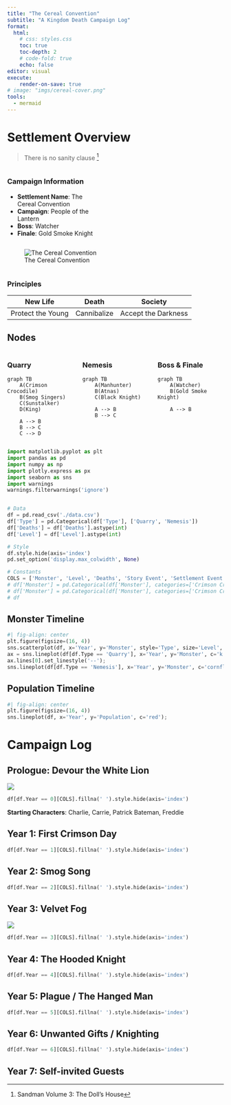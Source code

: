 ---
title: "The Cereal Convention"
subtitle: "A Kingdom Death Campaign Log"
format: 
  html:
    # css: styles.css
    toc: true
    toc-depth: 2
    # code-fold: true
    echo: false
editor: visual
execute: 
    render-on-save: true
# image: "imgs/cereal-cover.png"
tools:
  - mermaid
---

# Settlement Overview
> There is no sanity clause [^1]

[^1]: Sandman Volume 3: The Doll's House

::: {.column-page}
::: {.column width="40%"}
### Campaign Information
- **Settlement Name**: The Cereal Convention  
- **Campaign**: People of the Lantern  
- **Boss**: Watcher  
- **Finale**: Gold Smoke Knight  
:::

::: {.column width="50%"}
![The Cereal Convention](imgs/cereal-cover.png)
:::
:::

### Principles
| New Life       | Death         | Society         |
|----------------|---------------|-----------------|
| Protect the Young | Cannibalize  | Accept the Darkness |


## Nodes

:::: {.columns}
::: {.column width="30%"}
### Quarry

```{mermaid}
graph TB
    A(Crimson Crocodile)
    B(Smog Singers)
    C(Sunstalker)
    D(King)

    A --> B
    B --> C
    C --> D
```
:::

::: {.column width="30%"}
### Nemesis
```{mermaid}
graph TB
    A(Manhunter)
    B(Atnas)
    C(Black Knight)

    A --> B
    B --> C
```
:::
::: {.column width="30%"}
### Boss & Finale
```{mermaid}
graph TB
    A(Watcher)
    B(Gold Smoke Knight)

    A --> B
```
:::
:::: 

::: {.column-screen-inset}
```{python}
import matplotlib.pyplot as plt
import pandas as pd
import numpy as np
import plotly.express as px
import seaborn as sns
import warnings
warnings.filterwarnings('ignore')


# Data
df = pd.read_csv('./data.csv')
df['Type'] = pd.Categorical(df['Type'], ['Quarry', 'Nemesis'])
df['Deaths'] = df['Deaths'].astype(int)
df['Level'] = df['Level'].astype(int)

# Style
df.style.hide(axis='index')
pd.set_option('display.max_colwidth', None)

# Constants
COLS = ['Monster', 'Level', 'Deaths', 'Story Event', 'Settlement Event', 'Notable Event']
# df['Monster'] = pd.Categorical(df['Monster'], categories=['Crimson Crocodile', 'Smog Singers', 'Sunstalker', 'King', 'Manhunter', 'Atnas', 'Black Knight', 'Watcher', 'Gold Smoke Knight'], ordered=True)
# df['Monster'] = pd.Categorical(df['Monster'], categories=['Crimson Crocodile', 'Smog Singers', 'Manhunter', 'Atnas'], ordered=True)
# df
```
## Monster Timeline
```{python}
#| fig-align: center
plt.figure(figsize=(16, 4))
sns.scatterplot(df, x='Year', y='Monster', style='Type', size='Level', hue='Monster', palette='Set2', s=50)
ax = sns.lineplot(df[df.Type == 'Quarry'], x='Year', y='Monster', c='k');
ax.lines[0].set_linestyle('--');
sns.lineplot(df[df.Type == 'Nemesis'], x='Year', y='Monster', c='cornflowerblue');
```

## Population Timeline

```{python}
#| fig-align: center
plt.figure(figsize=(16, 4))
sns.lineplot(df, x='Year', y='Population', c='red');
```

:::

# Campaign Log

## Prologue: Devour the White Lion
:::{.column-screen}
![](imgs/CrimsonCroc.png)
:::

:::{.column-page-inset}
```{python}
df[df.Year == 0][COLS].fillna(' ').style.hide(axis='index')
```
:::

**Starting Characters**: Charlie, Carrie, Patrick Bateman, Freddie

## Year 1: First Crimson Day

:::{.column-page-inset}
```{python}
df[df.Year == 1][COLS].fillna(' ').style.hide(axis='index')
```
:::

## Year 2: Smog Song
:::{.column-page-inset}
```{python}
df[df.Year == 2][COLS].fillna(' ').style.hide(axis='index')
```
:::
## Year 3: Velvet Fog
:::{.column-screen}
![](imgs/SmogSingers.png)
:::
:::{.column-page-inset}
```{python}
df[df.Year == 3][COLS].fillna(' ').style.hide(axis='index')
```
:::

## Year 4: The Hooded Knight
:::{.column-page-inset}
```{python}
df[df.Year == 4][COLS].fillna(' ').style.hide(axis='index')
```
:::

## Year 5: Plague / The Hanged Man
:::{.column-page-inset}
```{python}
df[df.Year == 5][COLS].fillna(' ').style.hide(axis='index')
```
:::

## Year 6: Unwanted Gifts / Knighting
:::{.column-page-inset}
```{python}
df[df.Year == 6][COLS].fillna(' ').style.hide(axis='index')
```
:::

## Year 7: Self-invited Guests


